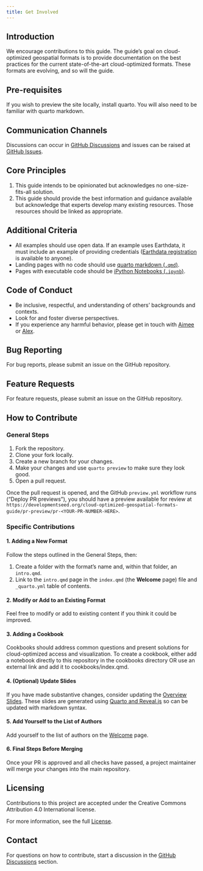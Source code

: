 ```yaml
---
title: Get Involved
---
```


## Introduction

We encourage contributions to this guide. The guide's goal on cloud-optimized geospatial formats is to provide documentation on the best practices for the current state-of-the-art cloud-optimized formats. These formats are evolving, and so will the guide.

## Pre-requisites

If you wish to preview the site locally, install quarto. You will also need to be familiar with quarto markdown.

## Communication Channels

Discussions can occur in [GitHub Discussions](https://github.com/developmentseed/cloud-optimized-geospatial-formats-guide/discussions) and issues can be raised at [GitHub Issues](https://github.com/developmentseed/cloud-optimized-geospatial-formats-guide/issues).

## Core Principles

1. This guide intends to be opinionated but acknowledges no one-size-fits-all solution.
2. This guide should provide the best information and guidance available but acknowledge that experts develop many existing resources. Those resources should be linked as appropriate.

## Additional Criteria

- All examples should use open data. If an example uses Earthdata, it must include an example of providing credentials ([Earthdata registration](https://urs.earthdata.nasa.gov/users/new) is available to anyone).
- Landing pages with no code should use [quarto markdown (`.qmd`)](https://quarto.org/docs/authoring/markdown-basics.html).
- Pages with executable code should be [iPython Notebooks (`.ipynb`)](https://ipython.org/notebook.html).

## Code of Conduct

- Be inclusive, respectful, and understanding of others' backgrounds and contexts.
- Look for and foster diverse perspectives.
- If you experience any harmful behavior, please get in touch with [Aimee](mailto:aimee@developmentseed.org) or [Alex](mailto:alex@developmentseed.org).

## Bug Reporting

For bug reports, please submit an issue on the GitHub repository.

## Feature Requests

For feature requests, please submit an issue on the GitHub repository.

## How to Contribute

### General Steps

1. Fork the repository.
2. Clone your fork locally.
3. Create a new branch for your changes.
4. Make your changes and use `quarto preview` to make sure they look good.
5. Open a pull request.

Once the pull request is opened, and the GitHub `preview.yml` workflow runs ("Deploy PR previews"), you should have a preview available for review at `https://developmentseed.org/cloud-optimized-geospatial-formats-guide/pr-preview/pr-<YOUR-PR-NUMBER-HERE>`.

### Specific Contributions

#### 1. Adding a New Format

Follow the steps outlined in the General Steps, then:

1. Create a folder with the format's name and, within that folder, an `intro.qmd`.
2. Link to the `intro.qmd` page in the `index.qmd` (the **Welcome** page) file and `_quarto.yml` table of contents.

#### 2. Modify or Add to an Existing Format

Feel free to modify or add to existing content if you think it could be improved.

#### 3. Adding a Cookbook

Cookbooks should address common questions and present solutions for cloud-optimized access and visualization. To create a cookbook, either add a notebook directly to this repository in the cookbooks directory OR use an external link and add it to cookbooks/index.qmd.

#### 4. (Optional) Update Slides

If you have made substantive changes, consider updating the [Overview Slides](./overview.qmd). These slides are generated using [Quarto and Reveal.js](https://quarto.org/docs/presentations/revealjs/) so can be updated with markdown syntax.

#### 5. Add Yourself to the List of Authors

Add yourself to the list of authors on the [Welcome](./index.qmd#authors) page.

#### 6. Final Steps Before Merging

Once your PR is approved and all checks have passed, a project maintainer will merge your changes into the main repository.

## Licensing

Contributions to this project are accepted under the Creative Commons Attribution 4.0 International license.

For more information, see the full [License](https://github.com/developmentseed/cloud-optimized-geospatial-formats-guide/blob/main/LICENSE).

## Contact

For questions on how to contribute, start a discussion in the [GitHub Discussions](https://github.com/developmentseed/cloud-optimized-geospatial-formats-guide/discussions) section.

